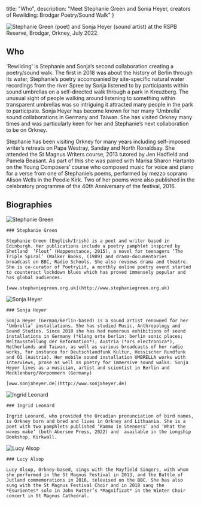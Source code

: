 

  title: "Who",
  description: "Meet Stephanie Green and Sonia Heyer, creators of Rewilding: Brodgar Poetry/Sound Walk"
}

<section>

<Image
  priority
  src={imgSS}
  alt="Stephanie Green (poet) and Sonja Heyer (sound artist) at the RSPB Reserve, Brodgar, Orkney, July 2022."
/>

# Who

‘Rewilding’ is Stephanie and Sonja’s second collaboration creating a poetry/sound walk. The first in 2018 was about the history of Berlin through its water, Stephanie’s poetry accompanied by site-specific natural water recordings from the river Spree by Sonja listened to by participants within sound umbrellas on a self-directed walk through a park in Kreuzberg.  The unusual sight of people walking around listening to something within transparent umbrellas was so intriguing it attracted many people in the park to participate. Sonja Heyer has become known for her many ‘Umbrella’ sound collaborations in Germany and Taiwan.  She has visited Orkney many times and was particularly keen for her and Stephanie’s next collaboration to be on Orkney. 

Stephanie has been visiting Orkney for many years including self-imposed writer’s retreats on Papa Westray, Sanday and North Ronaldsay. She attended the St Magnus Writers course, 2013 tutored by Jen Hadfield and Pamela Beasant. As part of this she was paired with Marisa Sharon Hartanto on the Young Composers’ course who composed music for voice and piano for a verse from one of Stephanie’s  poems, performed by mezzo soprano Alison Wells in the Peedie Kirk. Two of her poems were also published in the celebratory programme of the 40th Anniversary of the festival, 2016.

## Biographies



<div className="bio">

  <div><Image src={imgSteph} alt="Stephanie Green" /></div>

  <div>

    ### Stephanie Green

    Stephanie Green (English/Irish) is a poet and writer based in Edinburgh. Her publications include a poetry pamphlet inspired by Shetland  ‘Flout’ (Happenstance, 2015), a novel for teenagers ‘The Triple Spiral’ (Walker Books, (1989) and drama-documentaries  broadcast on BBC, Radio Schools. She also reviews drama and theatre.  She is co-curator of PoetryLit, a monthly online poetry event started to counteract lockdown blues which has proved immensely popular and has global audiences.

    [www.stephaniegreen.org.uk](http://www.stephaniegreen.org.uk)

  </div>

</div>

<div className="bio">

  <div><Image src={imgSonja} alt="Sonja Heyer" /></div>

  <div>

    ### Sonja Heyer

    Sonja Heyer (German/Berlin-based) is a sound artist renowned for her ‘Umbrella’ installations. She has studied Music, Anthropology and Sound Studies. Since 2010 she has had numerous exhibitions of sound installations in Germany (*klang orte berlin: berlin sonic places; Weltausstellung der Reformation*); Austria (*ars electronica*), Netherlands and Taiwan, as well as various broadcasts of her radio works, for instance for Deutschlandfunk Kultur, Hessischer Rundfunk and Ö1 (Austria). Her mobile sound installation UMBRELLA works with interviews, prose as well as poetry for immersive sound walks. Sonja Heyer lives as a musician, artist and scientist in Berlin and Mecklenburg/Vorpommern (Germany) 

    [www.sonjaheyer.de](http://www.sonjaheyer.de)

  </div>

</div>

<div className="bio">

  <div><Image src={imgIngrid} alt="Ingrid Leonard" /></div>

  <div>

    ### Ingrid Leonard

    Ingrid Leonard, who provided the Orcadian pronunciation of bird names, is Orkney born and bred and lives in Orkney and Lithuania. She is a poet with two pamphlets published ‘Rammo in Stenness’ and ‘What the waves make’ (both Abersee Press, 2022) and  available in the Longship Bookshop, Kirkwall.

  </div>

</div>

<div className="bio">

  <div><Image src={imgLucy} alt="Lucy Alsop" /></div>

  <div>

    ### Lucy Alsop

    Lucy Alsop, Orkney-based, sings with the Mayfield Singers, with whom she performed in the St Magnus Festival in 2013, and the Battle of Jutland commemorations in 2016, televised on the BBC. She has also sung with the St Magnus Festival Choir and in 2018 sang the *Esurientes* solo in John Rutter’s *Magnificat* in the Winter Choir concert in St Magnus Cathedral.

  </div>

</div>

</section>

